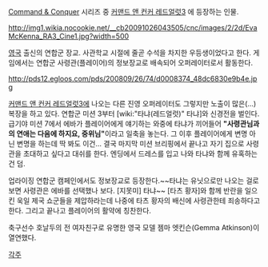 [[Command & Conquer]] 시리즈 중 [[커맨드 앤 컨커 레드얼럿3]] 에 등장하는 인물.

http://img1.wikia.nocookie.net/__cb20091026043505/cnc/images/2/2d/EvaMcKenna_RA3_Cine1.jpg?width=500

[[영국]] 출신의 연합군 장교. 사관학교 시절에 줄곧 수석을 차지한 우등생이었다고 한다. 게임에서는 연합군 사령관(플레이어)의 정보장교로 배속되어 오퍼레이터로서 활동한다. 

http://pds12.egloos.com/pds/200809/26/74/d0008374_48dc6830e9b4e.jpg

[[커맨드 앤 컨커 레드얼럿3]]에 나오는 다른 진영 오퍼레이터도 그렇지만 노출이 많은(...) 복장을 하고 있다. 
연합군 미션 3부터 [wiki:"타냐(레드얼럿)" 타냐]와 신경전을 벌인다. 급기야 미션 7에서 에바가 플레이어에게 얘기하는 와중에 타냐가 끼어들어 '''"사령관님과의 연애는 다음에 하지요, 중위님"'''이라고 일축을 놓는다. 그 이후 플레이어에게 변명 아닌 변명을 하는데 딱 봐도 이건... 결국 마지막 미션 브리핑에서 끝나고 자기 집으로 사령관을 초대하고 싶다고 대쉬를 한다. 엔딩에서 드레스를 입고 나와 타냐와 함께 유혹하는건 덤.

업라이징 연합군 캠페인에서도 정보장교로 등장한다.~~타냐는 유닛으로만 나오는 걸로 보면 사령관은 에바를 선택했나 보다. [지못미] 타냐~~ [타츠 황자]와 함께 반란을 일으킨 욱일 제국 쇼군들을 제압하라는데 나중에 타츠 황자의 배신에 사령관한테 죄송하다고 한다. 그리고 끝나고 플레이어의 활약에 칭찬한다.   

축구선수 호날두의 전 여자친구로 유명한 영국 모델 젬마 엣킨슨(Gemma Atkinson)이 열연했다.

[[각주]]
